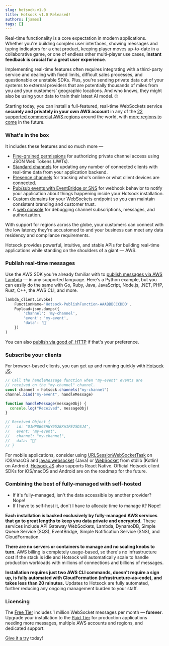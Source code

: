 ```yaml
---
slug: hotsock-v1.0
title: Hotsock v1.0 Released!
authors: [james]
tags: []
---
```


Real-time functionality is a core expectation in modern applications. Whether you're building complex user interfaces, showing messages and typing indicators for a chat product, keeping player moves up-to-date in a collaborative game, or one of endless other multi-player use cases, **instant feedback is crucial for a great user experience**.

Implementing real-time features often requires integrating with a third-party service and dealing with fixed limits, difficult sales processes, and questionable or unstable SDKs. Plus, you're sending private data out of your systems to external providers that are potentially thousands of miles from you and your customers' geographic locations. And who knows, they might also be using your data to train their latest AI model. 🙄

Starting today, you can install a full-featured, real-time WebSockets service **securely and privately in your own AWS account** in any of the [22 supported commercial AWS regions](/docs/installation/region-support) around the world, with [more regions to come](/docs/installation/region-support/#unsupported-regions) in the future.

### What's in the box

It includes these features and so much more &mdash;

- [Fine-grained permissions](/docs/connections/claims) for authorizing private channel access using JSON Web Tokens (JWTs).
- [Standard channels](/docs/channels/standard) for updating any number of connected clients with real-time data from your application backend.
- [Presence channels](/docs/channels/presence) for tracking who's online or what client devices are connected.
- [Pub/sub events with EventBridge or SNS](/docs/server-api/events) for webhook behavior to notify your application about things happening inside your Hotsock installation.
- [Custom domains](/docs/installation/custom-domains) for your WebSockets endpoint so you can maintain consistent branding and customer trust.
- A [web console](/docs/server-api/web-console) for debugging channel subscriptions, messages, and authorization.

With support for regions across the globe, your customers can connect with the low latency they're accustomed to and your business can meet any data residency and compliance requirements.

Hotsock provides powerful, intuitive, and stable APIs for building real-time applications while standing on the shoulders of a giant &mdash; AWS.

### Publish real-time messages

Use the AWS SDK you're already familiar with to [publish messages via AWS Lambda](/docs/server-api/publish-messages#publish-with-lambda) &mdash; in any supported language. Here's a Python example, but you can easily do the same with Go, Ruby, Java, JavaScript, Node.js, .NET, PHP, Rust, C++, the AWS CLI, and more.

```python
lambda_client.invoke(
    FunctionName='Hotsock-PublishFunction-AAABBBCCCDDD',
    Payload=json.dumps({
        'channel': 'my-channel',
        'event': 'my-event',
        'data': '👋'
    })
)
```

You can also [publish via good ol' HTTP](/docs/server-api/publish-messages#publish-with-http-url) if that's your preference.

### Subscribe your clients

For browser-based clients, you can get up and running quickly with [Hotsock JS](https://github.com/hotsock/hotsock-js).

```js
// Call the handleMessage function when "my-event" events are
// received on the "my-channel" channel.
const channel = hotsock.channels("my-channel")
channel.bind("my-event", handleMessage)

function handleMessage(messageObj) {
  console.log("Received", messageObj)
}

// Received Object {
//   id: "01HP8BGSHWY952BXW1PE25DSJA",
//   event: "my-event",
//   channel: "my-channel",
//   data: "👋"
// }
```

For mobile applications, consider using [URLSessionWebSocketTask](https://developer.apple.com/documentation/foundation/urlsessionwebsockettask) on iOS/macOS and [javax.websocket](https://docs.oracle.com/javaee/7/api/index.html?javax/websocket/package-summary.html) (Java) or [WebSocket](https://kotlinlang.org/api/latest/jvm/stdlib/org.w3c.dom/-web-socket/) from stdlib (Kotlin) on Android. [Hotsock JS](https://github.com/hotsock/hotsock-js) also supports React Native. Official Hotsock client SDKs for iOS/macOS and Android are on the roadmap for the future.

### Combining the best of fully-managed with self-hosted

- If it's fully-managed, isn't the data accessible by another provider? Nope!
- If I have to self-host it, don't I have to allocate time to manage it? Nope!

**Each installation is backed exclusively by fully-managed AWS services that go to great lengths to keep you data private and encrypted.** These services include API Gateway WebSockets, Lambda, DynamoDB, Simple Queue Service (SQS), EventBridge, Simple Notification Service (SNS), and CloudFormation.

**There are no servers or containers to manage and no scaling knobs to turn.** AWS billing is completely usage-based, so there's no infrastructure cost if the stack is idle and Hotsock will automatically scale to handle production workloads with millions of connections and billions of messages.

**Installation requires just two AWS CLI commands, doesn't require a sign up, is fully automated with CloudFormation (infrastructure-as-code), and takes less than 20 minutes.** Updates to Hotsock are fully automated, further reducing any ongoing management burden to your staff.

### Licensing

The [Free Tier](/docs/licensing/pricing#free-tier) includes 1 million WebSocket messages per month &mdash; **forever**. Upgrade your installation to the [Paid Tier](/docs/licensing/pricing#paid-tier) for production applications needing more messages, multiple AWS accounts and regions, and dedicated support.

[Give it a try](/docs/installation/initial-setup) today!
